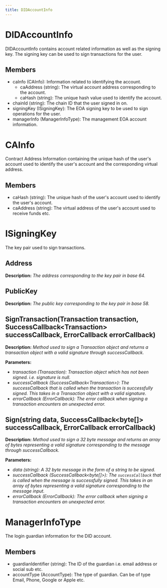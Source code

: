 ```yaml
---
title: DIDAccountInfo
---
```


# DIDAccountInfo

DIDAccountInfo contains account related information as well as the signing key. The signing key can be used to sign transactions for the user.

## Members

- caInfo (CAInfo): Information related to identifying the account.
    - caAddress (string): The virtual account address corresponding to the account.
    - caHash (string): The unique hash value used to identify the account.
- chainId (string): The chain ID that the user signed in on.
- signingKey (ISigningKey): The EOA signing key to be used to sign operations for the user.
- managerInfo (ManagerInfoType): The management EOA account information.

# CAInfo

Contract Address Information containing the unique hash of the user's account used to identify the user's account and the corresponding virtual address.

## Members

- caHash (string): The unique hash of the user's account used to identify the user's account.
- caAddress (string): The virtual address of the user's account used to receive funds etc.

# ISigningKey

The key pair used to sign transactions.

## Address

**Description:** *The address corresponding to the key pair in base 64.*

## PublicKey

**Description:** *The public key corresponding to the key pair in base 58.*

## SignTransaction(Transaction transaction, SuccessCallback<Transaction\> successCallback, ErrorCallback errorCallback)

**Description:** *Method used to sign a Transaction object and returns a transaction object with a valid signature through successCallback.*

**Parameters:**

-   *transaction (Transaction): Transaction object which has not been signed. i.e. signature is null.*
-   *successCallback (SuccessCallback<Transaction\>): The successCallback that is called when the transaction is successfully signed. This takes in a Transaction object with a valid signature.*
-   *errorCallback (ErrorCallback): The error callback when signing a transaction encounters an unexpected error.*

## Sign(string data, SuccessCallback<byte[]\> successCallback, ErrorCallback errorCallback)

**Description:** *Method used to sign a 32 byte message and returns an array of bytes representing a valid signature corresponding to the message through successCallback.*

**Parameters:**

-   *data (string): A 32 byte message in the form of a string to be signed.*
-   *successCallback (SuccessCallback<byte[]\>): The `successCallback` that is called when the message is successfully signed. This takes in an array of bytes representing a valid signature corresponding to the message input.*
-   *errorCallback (ErrorCallback): The error callback when signing a transaction encounters an unexpected error.*

# ManagerInfoType

The login guardian information for the DID account.

## Members

- guardianIdentifier (string): The ID of the guardian i.e. email address or social sub etc.
- accountType (AccountType): The type of guardian. Can be of type Email, Phone, Google or Apple etc.